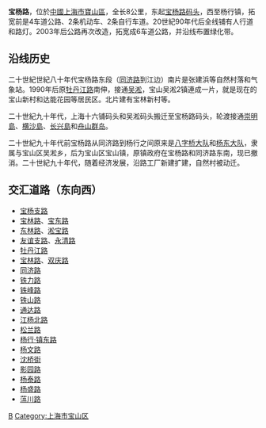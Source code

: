{{Infobox China Road
|路牌类型=Shanghai
|中文道路名称=宝杨路
|道路英文名=Baoyang Rd.
|道路方向=WE
|图片=
|图片说明=
|道路属性=普通道路
|道路总长度=8
|车速限制=
|行车线数量=6
|所在地区={{CHN}}[[上海市|上海市]][[宝山区_(上海市)|寶山區]]
|起点=[[宝杨支路|宝杨支路]]
|终点=[[薀川路|薀川路]]
|道路命名日期=
|命名缘由=
|道路旧名=
|道路动工日期=
|通车日期=
|路段主要建筑=[[宝杨码头|宝杨码头]]
|收费=
}}

'''宝杨路'''，位於[[中華人民共和國|中國]][[上海市|上海市]][[寶山區_(上海市)|寶山區]]，全长8公里，东起[[宝杨路码头|宝杨路码头]]，西至杨行镇，拓宽前是4车道公路、2条机动车、2条自行车道。20世紀90年代后全线铺有人行道和路灯。2003年后公路再次改造，拓宽成6车道公路，并沿线布置绿化带。

==沿线历史==
二十世紀世紀八十年代宝杨路东段（[[同济路|同济路]]到江边）南片是张建浜等自然村落和气象站。1990年后原[[牡丹江路|牡丹江路]]南伸，接通[[吴淞|吴淞]]，宝山吴淞2镇連成一片，就是现在的宝山新村和达能花园等居民区。北片建有宝林新村等。

二十世紀九十年代，上海十六铺码头和吴淞码头搬迁至宝杨路码头，轮渡接通[[崇明島|崇明島]]、[[横沙島|横沙島]]、[[长兴島|长兴島]]和[[舟山群岛|舟山群岛]]。

二十世紀九十年代前宝杨路从同济路到杨行之间原来是[[八字桥大队|八字桥大队]]和[[杨东大队|杨东大队]]，隶属与宝山区吴淞乡，后为宝山区宝山镇，原镇政府在宝杨路和同济路东南，现已撤消。二十世紀九十年代，随着经济发展，沿路工厂新建扩建，自然村被动迁。

== 交汇道路（东向西） ==
*[[宝杨支路|宝杨支路]]
*[[宝林路|宝林路]]、[[宝东路|宝东路]]
*[[东林路|东林路]]、[[淞宝路|淞宝路]]
*[[友谊支路|友谊支路]]、[[永清路|永清路]]
*[[牡丹江路|牡丹江路]]
*[[宝林路|宝林路]]、[[双庆路|双庆路]]
*[[同济路|同济路]]
*[[铁力路|铁力路]]
*[[铁峰路|铁峰路]]
*[[铁山路|铁山路]]
*[[通达路|通达路]]
*[[江杨北路|江杨北路]]
*[[松兰路|松兰路]]
*[[杨行·镇东路|杨行·镇东路]]
*[[杨文路|杨文路]]
*[[沈桥街|沈桥街]]
*[[影园路|影园路]]
*[[杨泰路|杨泰路]]
*[[杨盛路|杨盛路]]
*[[蕰川路|蕰川路]]

{{上海省道}}
[[Category:上海道路|B]]
[[Category:上海市宝山区|Category:上海市宝山区]]